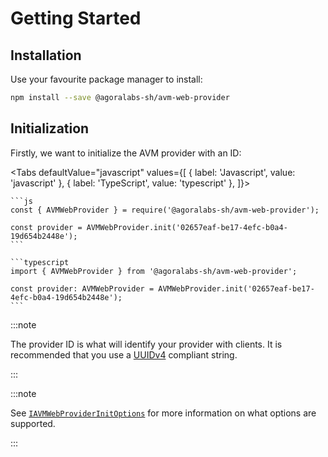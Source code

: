 
# Getting Started

<TOCInline
  maxHeadingLevel={4}
  toc={toc}
/>

## Installation

Use your favourite package manager to install:

```bash npm2yarn
npm install --save @agoralabs-sh/avm-web-provider
```

## Initialization

Firstly, we want to initialize the AVM provider with an ID:

<Tabs
  defaultValue="javascript"
  values={[
    { label: 'Javascript', value: 'javascript' },
    { label: 'TypeScript', value: 'typescript' },
  ]}>
  <TabItem value="javascript">

    ```js
    const { AVMWebProvider } = require('@agoralabs-sh/avm-web-provider');

    const provider = AVMWebProvider.init('02657eaf-be17-4efc-b0a4-19d654b2448e');
    ```

  </TabItem>
  <TabItem value="typescript">

    ```typescript
    import { AVMWebProvider } from '@agoralabs-sh/avm-web-provider';

    const provider: AVMWebProvider = AVMWebProvider.init('02657eaf-be17-4efc-b0a4-19d654b2448e');
    ```

  </TabItem>
</Tabs>

:::note

The provider ID is what will identify your provider with clients. It is recommended that you use a [UUIDv4](https://www.rfc-editor.org/rfc/rfc4122) compliant string.

:::

:::note

See [`IAVMWebProviderInitOptions`](../../api-reference/avm-web-provider#iavmwebproviderinitoptions) for more information on what options are supported.

:::
